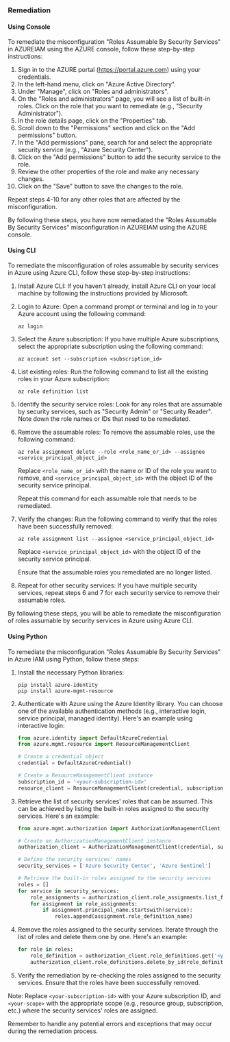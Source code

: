### Remediation

#### Using Console

To remediate the misconfiguration "Roles Assumable By Security Services" in AZUREIAM using the AZURE console, follow these step-by-step instructions:

1. Sign in to the AZURE portal (https://portal.azure.com) using your credentials.
2. In the left-hand menu, click on "Azure Active Directory".
3. Under "Manage", click on "Roles and administrators".
4. On the "Roles and administrators" page, you will see a list of built-in roles. Click on the role that you want to remediate (e.g., "Security Administrator").
5. In the role details page, click on the "Properties" tab.
6. Scroll down to the "Permissions" section and click on the "Add permissions" button.
7. In the "Add permissions" pane, search for and select the appropriate security service (e.g., "Azure Security Center").
8. Click on the "Add permissions" button to add the security service to the role.
9. Review the other properties of the role and make any necessary changes.
10. Click on the "Save" button to save the changes to the role.

Repeat steps 4-10 for any other roles that are affected by the misconfiguration.

By following these steps, you have now remediated the "Roles Assumable By Security Services" misconfiguration in AZUREIAM using the AZURE console.

#### Using CLI

To remediate the misconfiguration of roles assumable by security services in Azure using Azure CLI, follow these step-by-step instructions:

1. Install Azure CLI: If you haven't already, install Azure CLI on your local machine by following the instructions provided by Microsoft.

2. Login to Azure: Open a command prompt or terminal and log in to your Azure account using the following command:
   ```
   az login
   ```

3. Select the Azure subscription: If you have multiple Azure subscriptions, select the appropriate subscription using the following command:
   ```
   az account set --subscription <subscription_id>
   ```

4. List existing roles: Run the following command to list all the existing roles in your Azure subscription:
   ```
   az role definition list
   ```

5. Identify the security service roles: Look for any roles that are assumable by security services, such as "Security Admin" or "Security Reader". Note down the role names or IDs that need to be remediated.

6. Remove the assumable roles: To remove the assumable roles, use the following command:
   ```
   az role assignment delete --role <role_name_or_id> --assignee <service_principal_object_id>
   ```

   Replace `<role_name_or_id>` with the name or ID of the role you want to remove, and `<service_principal_object_id>` with the object ID of the security service principal.

   Repeat this command for each assumable role that needs to be remediated.

7. Verify the changes: Run the following command to verify that the roles have been successfully removed:
   ```
   az role assignment list --assignee <service_principal_object_id>
   ```

   Replace `<service_principal_object_id>` with the object ID of the security service principal.

   Ensure that the assumable roles you remediated are no longer listed.

8. Repeat for other security services: If you have multiple security services, repeat steps 6 and 7 for each security service to remove their assumable roles.

By following these steps, you will be able to remediate the misconfiguration of roles assumable by security services in Azure using Azure CLI.

#### Using Python

To remediate the misconfiguration "Roles Assumable By Security Services" in Azure IAM using Python, follow these steps:

1. Install the necessary Python libraries:
   ```
   pip install azure-identity
   pip install azure-mgmt-resource
   ```

2. Authenticate with Azure using the Azure Identity library. You can choose one of the available authentication methods (e.g., interactive login, service principal, managed identity). Here's an example using interactive login:
   ```python
   from azure.identity import DefaultAzureCredential
   from azure.mgmt.resource import ResourceManagementClient

   # Create a credential object
   credential = DefaultAzureCredential()

   # Create a ResourceManagementClient instance
   subscription_id = '<your-subscription-id>'
   resource_client = ResourceManagementClient(credential, subscription_id)
   ```

3. Retrieve the list of security services' roles that can be assumed. This can be achieved by listing the built-in roles assigned to the security services. Here's an example:
   ```python
   from azure.mgmt.authorization import AuthorizationManagementClient

   # Create an AuthorizationManagementClient instance
   authorization_client = AuthorizationManagementClient(credential, subscription_id)

   # Define the security services' names
   security_services = ['Azure Security Center', 'Azure Sentinel']

   # Retrieve the built-in roles assigned to the security services
   roles = []
   for service in security_services:
       role_assignments = authorization_client.role_assignments.list_for_scope('<your-scope>')
       for assignment in role_assignments:
           if assignment.principal_name.startswith(service):
               roles.append(assignment.role_definition_name)
   ```

4. Remove the roles assigned to the security services. Iterate through the list of roles and delete them one by one. Here's an example:
   ```python
   for role in roles:
       role_definition = authorization_client.role_definitions.get('<your-scope>', role)
       authorization_client.role_definitions.delete_by_id(role_definition.id)
   ```

5. Verify the remediation by re-checking the roles assigned to the security services. Ensure that the roles have been successfully removed.

Note: Replace `<your-subscription-id>` with your Azure subscription ID, and `<your-scope>` with the appropriate scope (e.g., resource group, subscription, etc.) where the security services' roles are assigned.

Remember to handle any potential errors and exceptions that may occur during the remediation process.

